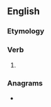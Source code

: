 ==English==

===Etymology===
{{suffix|en|tread|eth}}

===Verb===
{{head|en|verb form}}

# {{en-archaic third-person singular of|tread}}

===Anagrams===
* {{anagrams|en|a=adeehrtt|rehatted|threated}}